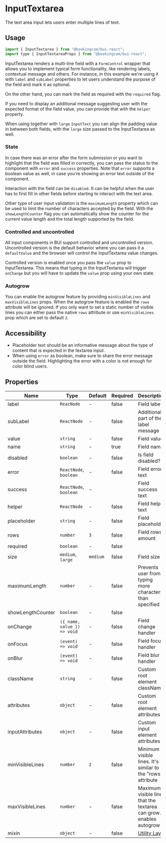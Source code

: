 # InputTextarea

<Featured>
  The text area input lets users enter multiple lines of text.
</Featured>

<Grid>
  <CrossLink
    title="Input textarea"
    type="documentation"
    text="Learn more about the Input textarea design anatomy and best-practices."
    section="Design documentation"
    href="https://design-system.booking.com/article/bui/components/elements/input-textarea/"
    target="_blank"
  />
</Grid>

## Usage

```jsx
import { InputTextarea } from "@bookingcom/bui-react";
import type { InputTextareaProps } from "@bookingcom/bui-react";
```

InputTextarea renders a multi-line field with a `FormControl` wrapper that allows you to implement typical form functionality, like rendering labels, contextual message and others.
For instance, in this example we're using it with `label` and `subLabel` properties to let users understand the purpose of the field and mark it as optional.

<Example name="default" />

On the other hand, you can mark the field as required with the `required` flag.

<Example name="required" />

If you need to display an additional message suggesting user with the expected format of the field value, you can provide that with the `helper` property.

<Example name="helper" />

When using together with `large` `InputText` you can align the padding value in between both fields, with the `large` size passed to the InputTextarea as well.

<Example name="size" />

### State

In case there was an error after the form submission or you want to highlight that the field was filled in correctly, you can pass the status to the component with `error` and `success` properties.
Note that `error` supports a boolean value as well, in case you're showing an error text outside of the component.

<Example name="status" />

Interaction with the field can be `disabled`.
It can be helpful when the user has to first fill in other fields before starting to interact with the text area.

<Example name="disabled" />

Other type of user input validation is the `maximumLength` property which can be used to limit the number of characters accepted by the field.
With the `showLengthCounter` flag you can automatically show the counter for the current value length and the total length supported by the field.

<Example name="counter" />

### Controlled and uncontrolled

All input components in BUI support controlled and uncontrolled version.
Uncontrolled version is the default behavior where you can pass it a `defaultValue` and the browser will control the InputTextarea value changes.

Controlled version is enabled once you pass the `value` prop to InputTextarea.
This means that typing in the InputTextarea will trigger `onChange` but you will have to update the `value` prop using your own state.

<Example name="controlled" />

### Autogrow

You can enable the autogrow feature by providing `minVisibleLines` and `maxVisibleLines` props. When the autogrow feature is enabled the `rows` attribute will be ignored. If you only want to set a static number of visible lines you can either pass the native `rows` attribute or use `minVisibleLines` prop which are set to default `2`.

<Example name="autogrow" />

## Accessibility

- Placeholder text should be an informative message about the type of content that is expected in the textarea input.
- When using `error` as boolean, make sure to share the error message outside the field. Highlighting the error with a color is not enough for color blind users.

## Properties

| Name              | Type                        | Default  | Required | Description                                                                                                    |
| ----------------- | --------------------------- | -------- | -------- | -------------------------------------------------------------------------------------------------------------- |
| label             | `ReacNode`                  | -        | false    | Field label                                                                                                    |
| subLabel          | `ReactNode`                 | -        | false    | Additional part of the label message                                                                           |
| value             | `string`                    | -        | false    | Field value                                                                                                    |
| name              | `string`                    | -        | true     | Field name                                                                                                     |
| disabled          | `boolean`                   | -        | false    | Is field disabled?                                                                                             |
| error             | `ReactNode`, `boolean`      | -        | false    | Field error text                                                                                               |
| success           | `ReactNode`, `boolean`      | -        |          | Field success text                                                                                             |
| helper            | `ReactNode`                 | -        | false    | Field helper text                                                                                              |
| placeholder       | `string`                    | -        | false    | Field placeholder                                                                                              |
| rows              | `number`                    | `3`      | false    | Field rows amount                                                                                              |
| required          | `boolean`                   | -        | false    |                                                                                                                |
| size              | `medium`, `large`           | `medium` | false    | Field size                                                                                                     |
| maximumLength     | `number`                    | -        | false    | Prevents user from typing more characters than specified                                                       |
| showLengthCounter | `boolean`                   | -        | false    |                                                                                                                |
| onChange          | `({ name, value }) => void` | -        | false    | Field change handler                                                                                           |
| onFocus           | `(event) => void`           | -        | false    | Field focus handler                                                                                            |
| onBlur            | `(event) => void`           | -        | false    | Field blur handler                                                                                             |
| className         | `string`                    | -        | false    | Custom root element className                                                                                  |
| attributes        | `object`                    | -        | false    | Custom root element attributes                                                                                 |
| inputAttributes   | `object`                    | -        | false    | Custom input element attributes                                                                                |
| minVisibleLines   | `number`                    | `2`      | false    | Minimum visible lines. It's similar to the "rows" attribute                                                    |
| maxVisibleLines   | `number`                    | -        | false    | Maximum visible lines that the textarea can grow. It enables autogrow                                          |
| mixin               | `object`                    | -        | false    | [Utility Layer](?page=Getting%2520started%252FDevelopment%252FComponents&view=documentation#BUI-Utility-Layer) |
